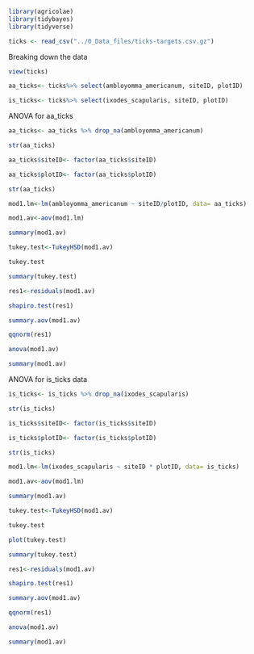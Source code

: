 



```r

library(agricolae)
library(tidybayes)
library(tidyverse)

ticks <- read_csv("../0_Data_files/ticks-targets.csv.gz")

```


Breaking down the data
```r
view(ticks)

aa_ticks<- ticks%>% select(ambloyomma_americanum, siteID, plotID)

is_ticks<- ticks%>% select(ixodes_scapularis, siteID, plotID)

```

ANOVA for aa_ticks
```r
aa_ticks<- aa_ticks %>% drop_na(ambloyomma_americanum)

str(aa_ticks)

aa_ticks$siteID<- factor(aa_ticks$siteID)

aa_ticks$plotID<- factor(aa_ticks$plotID)

str(aa_ticks)

mod1.lm<-lm(ambloyomma_americanum ~ siteID/plotID, data= aa_ticks)

mod1.av<-aov(mod1.lm)

summary(mod1.av)

tukey.test<-TukeyHSD(mod1.av)

tukey.test

summary(tukey.test)

res1<-residuals(mod1.av)

shapiro.test(res1)

summary.aov(mod1.av)

qqnorm(res1)

anova(mod1.av)

summary(mod1.av)


```

ANOVA for is_ticks data
```r

is_ticks<- is_ticks %>% drop_na(ixodes_scapularis)

str(is_ticks)

is_ticks$siteID<- factor(is_ticks$siteID)

is_ticks$plotID<- factor(is_ticks$plotID)

str(is_ticks)

mod1.lm<-lm(ixodes_scapularis ~ siteID * plotID, data= is_ticks)

mod1.av<-aov(mod1.lm)

summary(mod1.av)

tukey.test<-TukeyHSD(mod1.av)

tukey.test

plot(tukey.test)

summary(tukey.test)

res1<-residuals(mod1.av)

shapiro.test(res1)

summary.aov(mod1.av)

qqnorm(res1)

anova(mod1.av)

summary(mod1.av)

```

